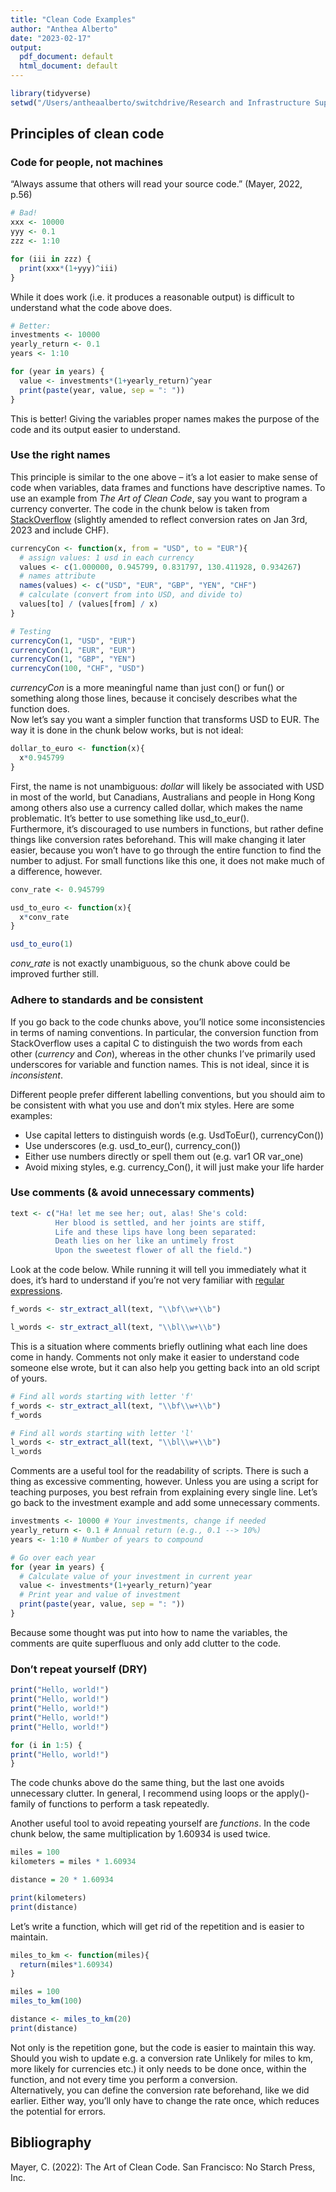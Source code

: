 ```yaml
---
title: "Clean Code Examples"
author: "Anthea Alberto"
date: "2023-02-17"
output:
  pdf_document: default
  html_document: default
---
```


```r
library(tidyverse)
setwd("/Users/antheaalberto/switchdrive/Research and Infrastructure Support/Veranstaltungen/20230217_WWZ")
```

## Principles of clean code

### Code for people, not machines

"Always assume that others will read your source code." (Mayer, 2022, p.56)

```r
# Bad!
xxx <- 10000
yyy <- 0.1
zzz <- 1:10

for (iii in zzz) {
  print(xxx*(1+yyy)^iii)
}
```

While it does work (i.e. it produces a reasonable output) is difficult to understand what the code above does.

```r
# Better:
investments <- 10000
yearly_return <- 0.1
years <- 1:10

for (year in years) {
  value <- investments*(1+yearly_return)^year
  print(paste(year, value, sep = ": "))
}
```

This is better! Giving the variables proper names makes the purpose of the code and its output easier to understand.

### Use the right names

This principle is similar to the one above -- it's a lot easier to make sense of code when variables, data frames and functions have descriptive names. To use an example from *The Art of Clean Code*, say you want to program a currency converter. The code in the chunk below is taken from [StackOverflow](https://stackoverflow.com/questions/61395512/function-to-convert-from-one-currency-to-another-currency-in-r) (slightly amended to reflect conversion rates on Jan 3rd, 2023 and include CHF).

```r

currencyCon <- function(x, from = "USD", to = "EUR"){
  # assign values: 1 usd in each currency 
  values <- c(1.000000, 0.945799, 0.831797, 130.411928, 0.934267)
  # names attribute 
  names(values) <- c("USD", "EUR", "GBP", "YEN", "CHF")
  # calculate (convert from into USD, and divide to)
  values[to] / (values[from] / x)
}

```

```r
# Testing 
currencyCon(1, "USD", "EUR")
currencyCon(1, "EUR", "EUR")
currencyCon(1, "GBP", "YEN")
currencyCon(100, "CHF", "USD")
```

*currencyCon* is a more meaningful name than just con() or fun() or something along those lines, because it concisely describes what the function does.\
Now let's say you want a simpler function that transforms USD to EUR. The way it is done in the chunk below works, but is not ideal:

```r

dollar_to_euro <- function(x){
  x*0.945799
}
```

First, the name is not unambiguous: *dollar* will likely be associated with USD in most of the world, but Canadians, Australians and people in Hong Kong among others also use a currency called dollar, which makes the name problematic. It's better to use something like usd_to_eur().\
Furthermore, it's discouraged to use numbers in functions, but rather define things like conversion rates beforehand. This will make changing it later easier, because you won't have to go through the entire function to find the number to adjust. For small functions like this one, it does not make much of a difference, however.

```r
conv_rate <- 0.945799

usd_to_euro <- function(x){
  x*conv_rate
}

usd_to_euro(1)
```

*conv_rate* is not exactly unambiguous, so the chunk above could be improved further still.

### Adhere to standards and be consistent

If you go back to the code chunks above, you'll notice some inconsistencies in terms of naming conventions. In particular, the conversion function from StackOverflow uses a capital C to distinguish the two words from each other (*currency* and *Con*), whereas in the other chunks I've primarily used underscores for variable and function names. This is not ideal, since it is *inconsistent*.

Different people prefer different labelling conventions, but you should aim to be consistent with what you use and don't mix styles. Here are some examples:

-   Use capital letters to distinguish words (e.g. UsdToEur(), currencyCon())
-   Use underscores (e.g. usd_to_eur(), currency_con())
-   Either use numbers directly or spell them out (e.g. var1 OR var_one)
-   Avoid mixing styles, e.g. currency_Con(), it will just make your life harder

### Use comments (& avoid unnecessary comments)

```r
text <- c("Ha! let me see her; out, alas! She's cold:
          Her blood is settled, and her joints are stiff,
          Life and these lips have long been separated:
          Death lies on her like an untimely frost
          Upon the sweetest flower of all the field.")

```

Look at the code below. While running it will tell you immediately what it does, it's hard to understand if you're not very familiar with [regular expressions](https://www.regular-expressions.info/).

```r
f_words <- str_extract_all(text, "\\bf\\w+\\b")

l_words <- str_extract_all(text, "\\bl\\w+\\b")
```

This is a situation where comments briefly outlining what each line does come in handy. Comments not only make it easier to understand code someone else wrote, but it can also help you getting back into an old script of yours.

```r
# Find all words starting with letter 'f'
f_words <- str_extract_all(text, "\\bf\\w+\\b")
f_words

# Find all words starting with letter 'l'
l_words <- str_extract_all(text, "\\bl\\w+\\b")
l_words
```

Comments are a useful tool for the readability of scripts. There is such a thing as excessive commenting, however. Unless you are using a script for teaching purposes, you best refrain from explaining every single line. Let's go back to the investment example and add some unnecessary comments.

```r
investments <- 10000 # Your investments, change if needed
yearly_return <- 0.1 # Annual return (e.g., 0.1 --> 10%)
years <- 1:10 # Number of years to compound

# Go over each year
for (year in years) {
  # Calculate value of your investment in current year
  value <- investments*(1+yearly_return)^year
  # Print year and value of investment
  print(paste(year, value, sep = ": "))
}
```

Because some thought was put into how to name the variables, the comments are quite superfluous and only add clutter to the code.

### Don't repeat yourself (DRY)

```r
print("Hello, world!")
print("Hello, world!")
print("Hello, world!")
print("Hello, world!")
print("Hello, world!")
```

```r
for (i in 1:5) {
print("Hello, world!")  
}
```

The code chunks above do the same thing, but the last one avoids unnecessary clutter. In general, I recommend using loops or the apply()-family of functions to perform a task repeatedly.

Another useful tool to avoid repeating yourself are *functions*. In the code chunk below, the same multiplication by 1.60934 is used twice.

```r
miles = 100
kilometers = miles * 1.60934

distance = 20 * 1.60934

print(kilometers)
print(distance)
```

Let's write a function, which will get rid of the repetition and is easier to maintain.

```r
miles_to_km <- function(miles){
  return(miles*1.60934)
}

miles = 100
miles_to_km(100)

distance <- miles_to_km(20)
print(distance)
```

Not only is the repetition gone, but the code is easier to maintain this way. Should you wish to update e.g. a conversion rate Unlikely for miles to km, more likely for currencies etc.) it only needs to be done once, within the function, and not every time you perform a conversion.\
Alternatively, you can define the conversion rate beforehand, like we did earlier. Either way, you'll only have to change the rate once, which reduces the potential for errors.

## Bibliography

Mayer, C. (2022): The Art of Clean Code. San Francisco: No Starch Press, Inc.
